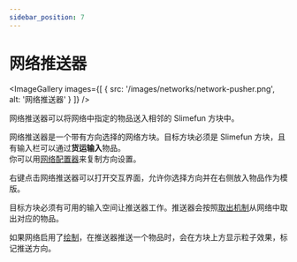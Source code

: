 ```yaml
---
sidebar_position: 7
---
```



# 网络推送器

<ImageGallery images={[
  { src: '/images/networks/network-pusher.png', alt: '网络推送器' }
]} />

网络推送器可以将网络中指定的物品送入相邻的 Slimefun 方块中。

网络推送器是一个带有方向选择的网络方块。目标方块必须是 Slimefun 方块，且有输入栏可以通过**货运输入**物品。<br />
你可以用[网络配置器](../tools/network-configurator)来复制方向设置。

右键点击网络推送器可以打开交互界面，允许你选择方向并在右侧放入物品作为模版。

目标方块必须有可用的输入空间让推送器工作。推送器会按照[取出机制](../basics/mechanism)从网络中取出对应的物品。

如果网络启用了[绘制](../tools/network-crayon)，在推送器推送一个物品时，会在方块上方显示粒子效果，标记推送方向。
